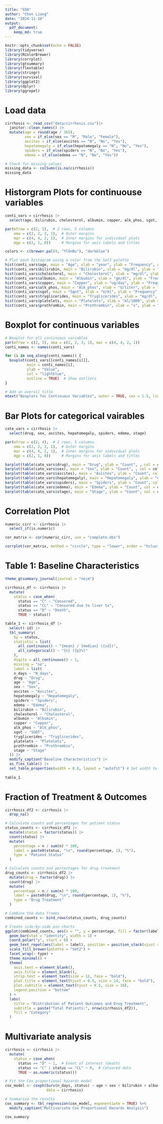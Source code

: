 ```yaml
---
title: "EDA"
author: "Chen Liang"
date: "2024-11-16"
output: 
  pdf_document:
    keep_md: true
---
```


```r
knitr::opts_chunk$set(echo = FALSE)
library(tidyverse)
library(RColorBrewer)
library(corrplot)
library(gtsummary)
library(flextable)
library(stringr)
library(survival)
library(ggplot2)
library(dplyr)
library(ggrepel) 
```

# Load data
```r
cirrhosis <- read_csv("data/cirrhosis.csv")|> 
  janitor::clean_names() |>
  mutate(age = round(age / 365),
         sex = if_else(sex == "M", "Male", "Female"), 
         ascites = if_else(ascites == "N", "No", "Yes"), 
         hepatomegaly = if_else(hepatomegaly == "N", "No", "Yes"),
         spiders = if_else(spiders == "N", "No", "Yes"), 
         edema = if_else(edema == "N", "No", "Yes"))

# Check for missing values
missing_data <- colSums(is.na(cirrhosis))
missing_data
```

# Historgram Plots for continuouse variables
```r
conti_vars = cirrhosis |>
  select(age, bilirubin, cholesterol, albumin, copper, alk_phos, sgot, tryglicerides, platelets,prothrombin)

par(mfrow = c(2, 5),  # 2 rows, 5 columns
    oma = c(2, 2, 3, 1),  # Outer margins
    mar = c(4, 4, 2, 1),  # Inner margins for individual plots
    mgp = c(2, 1, 0))     # Margins for axis labels and titles

colors <- c(brewer.pal(9, "YlGnBu"), "darkblue") 

# Plot each histogram using a color from the Set3 palette
hist(conti_vars$age, main = "Age", xlab = "year", ylab = "Frequency", col = colors[1])
hist(conti_vars$bilirubin, main = "Bilirubin", xlab = "mg/dl", ylab = "Frequency", col = colors[2])
hist(conti_vars$cholesterol, main = "Cholesterol", xlab = "mg/dl", ylab = "Frequency", col = colors[3])
hist(conti_vars$albumin, main = "Albumin", xlab = "gm/dl", ylab = "Frequency", col = colors[4])
hist(conti_vars$copper, main = "Copper", xlab = "ug/day", ylab = "Frequency", col = colors[5])
hist(conti_vars$alk_phos, main = "Alk_phos", xlab = "U/liter", ylab = "Frequency", col = colors[6])
hist(conti_vars$sgot, main = "Sgot", xlab = "U/ml", ylab = "Frequency", col = colors[7])
hist(conti_vars$tryglicerides, main = "Tryglicerides", xlab = "mg/dl", ylab = "Frequency", col = colors[8])
hist(conti_vars$platelets, main = "Platelets", xlab = "ml/1000", ylab = "Frequency", col = colors[9])
hist(conti_vars$prothrombin, main = "Prothrombin", xlab = "s", ylab = "Frequency", col = colors[10])
```

# Boxplot for continuous variables
```r
# Boxplot for all continuous variables
par(mfrow = c(2, 5), oma = c(2, 2, 3, 1), mar = c(4, 4, 2, 1))
conti_names <- names(conti_vars)

for (i in seq_along(conti_names)) {
  boxplot(conti_vars[[conti_names[i]]],
          main = conti_names[i],
          ylab = "Value",
          col = "lightblue",
          outline = TRUE)  # Show outliers
}

# Add an overall title
mtext("Boxplots for Continuous Variables", outer = TRUE, cex = 1.5, line = 1)
```

# Bar Plots for categorical vairables
```r
cate_vars = cirrhosis |>
  select(drug, sex, ascites, hepatomegaly, spiders, edema, stage)

par(mfrow = c(2, 4),  # 2 rows, 5 columns
    oma = c(2, 2, 3, 1),  # Outer margins
    mar = c(4, 4, 2, 1),  # Inner margins for individual plots
    mgp = c(2, 1, 0))     # Margins for axis labels and titles

barplot(table(cate_vars$drug), main = "Drug", ylab = "Count", , col = colors[1])
barplot(table(cate_vars$sex), main = "Sex", ylab = "Count", , col = colors[2])
barplot(table(cate_vars$ascites), main = "Ascites", ylab = "Count", col = colors[3])
barplot(table(cate_vars$hepatomegaly), main = "Hepatomegaly", ylab = "Count", col = colors[4])
barplot(table(cate_vars$spiders), main = "Spiders", ylab = "Count", col = colors[5])
barplot(table(cate_vars$edema), main = "Edema", ylab = "Count", col = colors[6])
barplot(table(cate_vars$stage), main = "Stage", ylab = "Count", col = colors[7])
```

# Correlation Plot
```r
numeric_cirr <- cirrhosis |>
  select_if(is.numeric)

cor_matrix <- cor(numeric_cirr, use = "complete.obs")

corrplot(cor_matrix, method = "circle", type = "lower", order = "hclust")

```
\newpage

# Table 1: Baseline Characteristics
```r
theme_gtsummary_journal(journal = "nejm")

cirrhosis_df <- cirrhosis |> 
  mutate(
    status = case_when(
      status == "C" ~ "Censored",
      status == "CL" ~ "Censored due to liver tx",
      status == "D" ~ "Death",
      TRUE ~ status))

table_1 <- cirrhosis_df |>
  select(-id) |> 
  tbl_summary(
    by = status,
    statistic = list(
      all_continuous() ~ "{mean} / {median} ({sd})",
      all_categorical() ~ "{n} ({p}%)"
    ),
    digits = all_continuous() ~ 1,
    missing = "no",
    label = list(
    n_days ~ "N_days",
    drug ~ "Drug",
    age ~ "Age",
    sex ~ "Sex",
    ascites ~ "Ascites",
    hepatomegaly ~ "Hepatomegaly",
    spiders ~ "Spiders",
    edema ~ "Edema",
    bilirubin ~ "Bilirubin",
    cholesterol ~ "Cholesterol",
    albumin ~ "Albumin",
    copper ~ "Copper",
    alk_phos ~ "Alk_phos",
    sgot ~ "SGOT",
    tryglicerides ~ "Tryglicerides",
    platelets ~ "Platelets",
    prothrombin ~ "Prothrombin",
    stage ~ "Stage"
  )) |>
  modify_caption("Baseline Characteristics") |> 
  as_flex_table() |> 
  set_table_properties(width = 0.8, layout = "autofit") # Set width to 80%
  
table_1
```

\newpage

# Fraction of Treatment & Outcomes

```r

cirrhosis_df2 <- cirrhosis |>
  drop_na()

# Calculate counts and percentages for patient status
status_counts <- cirrhosis_df2 |>
  mutate(status = factor(status)) |> 
  count(status) |>
  mutate(
    percentage = n / sum(n) * 100,
    label = paste0(status, "\n", round(percentage, 1), "%"),
    type = "Patient Status" 
  )

# Calculate counts and percentages for drug treatment
drug_counts <- cirrhosis_df2 |>
  mutate(drug = factor(drug)) |> 
  count(drug) |>
  mutate(
    percentage = n / sum(n) * 100,
    label = paste0(drug, "\n", round(percentage, 1), "%"),
    type = "Drug Treatment" 
  )

# Combine the data frames
combined_counts <- bind_rows(status_counts, drug_counts)

# Create side-by-side pie charts
ggplot(combined_counts, aes(x = "", y = percentage, fill = factor(label))) + 
  geom_bar(stat = "identity", width = 1) +
  coord_polar("y", start = 0) +
  geom_text_repel(aes(label = label), position = position_stack(vjust = .525)) +
  scale_fill_brewer(palette = "Set2") +
  facet_wrap(~ type) + 
  theme_minimal() +
  theme(
    axis.text = element_blank(),
    axis.title = element_blank(),
    strip.text = element_text(size = 12, face = "bold"),
    plot.title = element_text(hjust = 0.5, size = 14, face = "bold"),
    plot.subtitle = element_text(hjust = 0.5, size = 10),
    legend.position = "bottom" 
  ) +
  labs(
    title = "Distribution of Patient Outcomes and Drug Treatment",
    subtitle = paste("Total Patients:", nrow(cirrhosis_df2)),
    fill = "Category" 
  )

```

\newpage

# Multivariate analysis

```r
cirrhosis <- cirrhosis |> 
  mutate(
    status = case_when(
      status == "D" ~ 1,  # Event of interest (death)
      status == "C" | status == "CL" ~ 0,  # Censored data
      TRUE ~ as.numeric(status)))

# Fit the Cox proportional hazards model
cox_model <- coxph(Surv(n_days, status) ~ age + sex + bilirubin + albumin + copper + prothrombin + stage, 
                   data = cirrhosis)

# Summarize the results
cox_summary <- tbl_regression(cox_model, exponentiate = TRUE) %>%
  modify_caption("Multivariate Cox Proportional Hazards Analysis")

cox_summary
```



